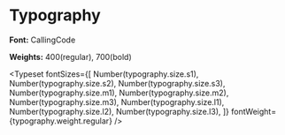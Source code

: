 

<Meta title="Typography" />

# Typography

**Font:** CallingCode

**Weights:** 400(regular), 700(bold)

<Typeset
    fontSizes={[
        Number(typography.size.s1),
        Number(typography.size.s2),
        Number(typography.size.s3),
        Number(typography.size.m1),
        Number(typography.size.m2),
        Number(typography.size.m3),
        Number(typography.size.l1),
        Number(typography.size.l2),
        Number(typography.size.l3),
    ]}
    fontWeight={typography.weight.regular}
/>
